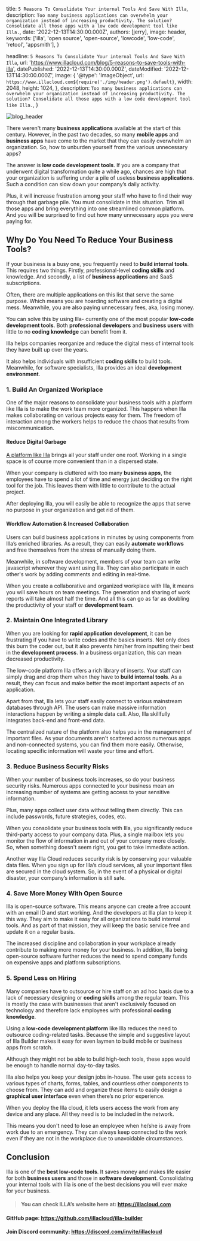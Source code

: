 
  title: `5 Reasons To Consolidate Your internal Tools And Save With Illa`,
  description: `Too many business applications can overwhelm your organization instead of increasing productivity. The solution? Consolidate all those apps with a low code development tool like Illa.`,
  date: '2022-12-13T14:30:00.000Z',
  authors: [jerry],
  image: header,
  keywords: ['illa', 'open source', 'open-source', 'lowcode', 'low-code', 'retool', 'appsmith'],
}

  headline: `5 Reasons To Consolidate Your internal Tools And Save With Illa`,
  url: 'https://www.illacloud.com/blog/5-reasons-to-save-tools-with-illa',
  datePublished: '2022-12-13T14:30:00.000Z',
  dateModified: '2022-12-13T14:30:00.000Z',
  image: {
    '@type': 'ImageObject',
    url: `https://www.illacloud.com${require('./img/header.png').default}`,
    width: 2048,
    height: 1024,
  },
  description: `Too many business applications can overwhelm your organization instead of increasing productivity. The solution? Consolidate all those apps with a low code development tool like Illa.`,
}

<img
  src={header}
  alt="blog_header"
/>

There weren't many **business applications** available at the start of this century. However, in the past two decades, so many **mobile apps** and **business apps** have come to the market that they can easily overwhelm an organization. So, how to unburden yourself from the various unnecessary apps?

The answer is **low code development tools**. If you are a company that underwent digital transformation quite a while ago, chances are high that your organization is suffering under a pile of useless **business applications**. Such a condition can slow down your company’s daily activity.

Plus, it will increase frustration among your staff who have to find their way through that garbage pile. You must consolidate in this situation. Trim all those apps and bring everything into one streamlined common platform. And you will be surprised to find out how many unnecessary apps you were paying for.

## Why Do You Need To Reduce Your Business Tools?

If your business is a busy one, you frequently need to **build internal tools**. This requires two things. Firstly, professional-level **coding skills** and knowledge. And secondly, a list of **business applications** and SaaS subscriptions.

Often, there are multiple applications on this list that serve the same purpose. Which means you are hoarding software and creating a digital mess. Meanwhile, you are also paying unnecessary fees, aka, losing money.

You can solve this by using Illa- currently one of the most popular **low-code development tools**. Both **professional developers** and **business users** with little to no **coding knowledge** can benefit from it.

Illa helps companies reorganize and reduce the digital mess of internal tools they have built up over the years.

It also helps individuals with insufficient **coding skills** to build tools. Meanwhile, for software specialists, Illa provides an ideal **development environment**.

### 1. Build An Organized Workplace

One of the major reasons to consolidate your business tools with a platform like Illa is to make the work team more organized. This happens when Illa makes collaborating on various projects easy for them. The freedom of interaction among the workers helps to reduce the chaos that results from miscommunication.

#### Reduce Digital Garbage

[A platform like Illa](https://www.illacloud.com/) brings all your staff under one roof. Working in a single space is of course more convenient than in a dispersed state.

When your company is cluttered with too many **business apps**, the employees have to spend a lot of time and energy just deciding on the right tool for the job. This leaves them with little to contribute to the actual project.

After deploying Illa, you will easily be able to recognize the apps that serve no purpose in your organization and get rid of them.

#### Workflow Automation & Increased Collaboration

Users can build business applications in minutes by using components from Illa’s enriched libraries. As a result, they can easily **automate workflows** and free themselves from the stress of manually doing them.

Meanwhile, in software development, members of your team can write javascript wherever they want using Illa. They can also participate in each other's work by adding comments and editing in real-time.

When you create a collaborative and organized workplace with Illa, it means you will save hours on team meetings. The generation and sharing of work reports will take almost half the time. And all this can go as far as doubling the productivity of your staff or **development team**.

### 2. Maintain One Integrated Library

When you are looking for **rapid application development**, it can be frustrating if you have to write codes and the basics inserts. Not only does this burn the coder out, but it also prevents him/her from inputting their best in the **development process**. In a business organization, this can mean decreased productivity.

The low-code platform Illa offers a rich library of inserts. Your staff can simply drag and drop them when they have to **build internal tools**. As a result, they can focus and make better the most important aspects of an application.

Apart from that, Illa lets your staff easily connect to various mainstream databases through API. The users can make massive information interactions happen by writing a simple data call. Also, Illa skillfully integrates back-end and front-end data.

The centralized nature of the platform also helps you in the management of important files. As your documents aren't scattered across numerous apps and non-connected systems, you can find them more easily. Otherwise, locating specific information will waste your time and effort.

### 3. Reduce Business Security Risks

When your number of business tools increases, so do your business security risks. Numerous apps connected to your business mean an increasing number of systems are getting access to your sensitive information.

Plus, many apps collect user data without telling them directly. This can include passwords, future strategies, codes, etc.

When you consolidate your business tools with Illa, you significantly reduce third-party access to your company data. Plus, a single mailbox lets you monitor the flow of information in and out of your company more closely. So, when something doesn't seem right, you get to take immediate action.

Another way Illa Cloud reduces security risk is by conserving your valuable data files. When you sign up for Illa’s cloud services, all your important files are secured in the cloud system. So, in the event of a physical or digital disaster, your company’s information is still safe.

### 4. Save More Money With Open Source

Illa is open-source software. This means anyone can create a free account with an email ID and start working. And the developers at Illa plan to keep it this way. They aim to make it easy for all organizations to build internal tools. And as part of that mission, they will keep the basic service free and update it on a regular basis.

The increased discipline and collaboration in your workplace already contribute to making more money for your business. In addition, Illa being open-source software further reduces the need to spend company funds on expensive apps and platform subscriptions.

### 5. Spend Less on Hiring

Many companies have to outsource or hire staff on an ad hoc basis due to a lack of necessary designing or **coding skills** among the regular team. This is mostly the case with businesses that aren't exclusively focused on technology and therefore lack employees with professional **coding knowledge**.

Using a **low-code development platform** like Illa reduces the need to outsource coding-related tasks. Because the simple and suggestive layout of Illa Builder makes it easy for even laymen to build mobile or business apps from scratch.

Although they might not be able to build high-tech tools, these apps would be enough to handle normal day-to-day tasks.

Illa also helps you keep your design jobs in-house. The user gets access to various types of charts, forms, tables, and countless other components to choose from. They can add and organize these items to easily design a **graphical user interface** even when there’s no prior experience.

When you deploy the Illa cloud, it lets users access the work from any device and any place. All they need is to be included in the network.

This means you don't need to lose an employee when he/she is away from work due to an emergency. They can always keep connected to the work even if they are not in the workplace due to unavoidable circumstances.

## Conclusion

Illa is one of the **best low-code tools**. It saves money and makes life easier for both **business users** and those in **software development**. Consolidating your internal tools with Illa is one of the best decisions you will ever make for your business.


> #### You can check ILLA’s website here at: https://illacloud.com
#### GitHub page: https://github.com/illacloud/illa-builder
#### Join Discord community: https://discord.com/invite/illacloud
